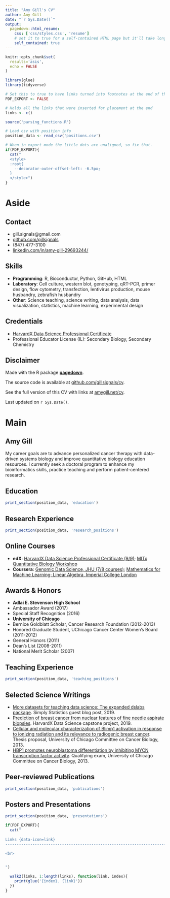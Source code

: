 ```yaml
---
title: "Amy Gill's CV"
author: Amy Gill
date: "`r Sys.Date()`"
output:
  pagedown::html_resume:
    css: ['css/styles.css', 'resume']
    # set it to true for a self-contained HTML page but it'll take longer to render
    self_contained: true
---
```


```r
knitr::opts_chunk$set(
  results='asis', 
  echo = FALSE
)

library(glue)
library(tidyverse)

# Set this to true to have links turned into footnotes at the end of the document
PDF_EXPORT <- FALSE

# Holds all the links that were inserted for placement at the end
links <- c()

source('parsing_functions.R')

# Load csv with position info
position_data <- read_csv('positions.csv')
```


```r
# When in export mode the little dots are unaligned, so fix that. 
if(PDF_EXPORT){
  cat("
  <style>
  :root{
    --decorator-outer-offset-left: -6.5px;
  }
  </style>")
}
```


Aside
================================================================================

<!--
![logo](beta_dist.png){width=100%}

```r
# When in export mode the little dots are unaligned, so fix that. 
if(PDF_EXPORT){
  cat("View this CV online with links at _amygill.net/cv_")
} else {
  cat("[<i class='fas fa-download'></i> Download a PDF of this CV](https://github.com/nstrayer/cv/raw/master/strayer_cv.pdf)")
}
```
-->

Contact {#contact}
--------------------------------------------------------------------------------


- <i class="fa fa-envelope"></i> gill.signals@gmail.com
- <i class="fa fa-github"></i> [github.com/gillsignals](http://github.com/gillsignals)
<!-- - <i class="fa fa-link"></i> [amygill.net](http://amygill.net/) --> 
- <i class="fa fa-phone"></i> (847) 477-3100
- <i class="fa fa-linkedin"></i> [linkedin.com/in/amy-gill-29693244/](https://www.linkedin.com/in/amy-gill-29693244/)



Skills {#skills}
--------------------------------------------------------------------------------

- <i class="fa fa-laptop"></i> **Programming**: R, Bioconductor, Python, GitHub, HTML
- <i class="fa fa-flask"></i> **Laboratory**: Cell culture, western blot, genotyping, qRT-PCR, primer design, flow cytometry, transfection, lentivirus production, mouse husbandry, zebrafish husbandry
- <i class="fa fa-lightbulb-o"></i> **Other**: Science teaching, science writing, data analysis, data visualization, statistics, machine learning, experimental design


Credentials
--------------------------------------------------------------------------------

- <i class="fa fa-chart-area"></i> [HarvardX Data Science Professional Certificate](https://www.edx.org/professional-certificate/harvardx-data-science)
- <i class="fa fa-drivers-license"></i> Professional Educator License (IL): Secondary Biology, Secondary Chemistry


Disclaimer {#disclaimer}
--------------------------------------------------------------------------------

Made with the R package [**pagedown**](https://github.com/rstudio/pagedown). 

The source code is available at [github.com/gillsignals/cv](https://github.com/gillsignals/cv).

See the full version of this CV with links at [amygill.net/cv](http://amygill.net/cv).

Last updated on `r Sys.Date()`.


Main
================================================================================

Amy Gill {#title}
--------------------------------------------------------------------------------
My career goals are to advance personalized cancer therapy with data-driven systems biology and improve quantitative biology education resources. I currently seek a doctoral program to enhance my bioinformatics skills, practice teaching and perform patient-centered research.

Education {data-icon=graduation-cap data-concise=true}
--------------------------------------------------------------------------------

```r
print_section(position_data, 'education')
```


Research Experience {data-icon=flask}
--------------------------------------------------------------------------------

```r
print_section(position_data, 'research_positions')
```


:::aside
Online Courses
--------------------------------------------------------------------------------
-  **edX**: [HarvardX Data Science Professional Certificate (9/9)](https://www.edx.org/professional-certificate/harvardx-data-science); [MITx Quantitative Biology Workshop](https://www.edx.org/course/quantitative-biology-workshop-0)
-  **Coursera**: [Genomic Data Science, JHU (7/8 courses)](https://www.coursera.org/specializations/genomic-data-science); [Mathematics for Machine Learning: Linear Algebra, Imperial College London](https://www.coursera.org/learn/linear-algebra-machine-learning)

Awards & Honors
--------------------------------------------------------------------------------

- **Adlai E. Stevenson High School**
- Ambassador Award (2017)
- Special Staff Recognition (2016)
- **University of Chicago**
- Bernice Goldblatt Scholar, Cancer Research Foundation (2012-2013)
- Honored Graduate Student, UChicago Cancer Center Women's Board (2011-2012)
- General Honors (2011)
- Dean's List	(2008-2011)
- National Merit Scholar (2007)

:::

Teaching Experience {data-icon=chalkboard-teacher}
--------------------------------------------------------------------------------

```r
print_section(position_data, 'teaching_positions')
```

:::aside
Selected Science Writings</i>
--------------------------------------------------------------------------------

- [More datasets for teaching data science: The expanded dslabs package](https://simplystatistics.org/2019/07/19/more-datasets-for-teaching-data-science-the-expanded-dslabs-package/). Simply Statistics guest blog post, 2019.
- [Prediction of breast cancer from nuclear features of fine needle aspirate biopsies](https://github.com/gillsignals/brca-capstone/blob/master/brca-report.pdf). HarvardX Data Science capstone project, 2019.
- [Cellular and molecular characterization of Blimp1 activation in response to ionizing radiation and its relevance to radiogenic breast cancer](https://github.com/gillsignals/science-docs/tree/master/thesis_proposal). Thesis proposal, University of Chicago Committee on Cancer Biology, 2013.
- [HBP1 promotes neuroblastoma differentiation by inhibiting MYCN transcription factor activity](https://github.com/gillsignals/science-docs/tree/master/prelim). Qualifying exam, University of Chicago Committee on Cancer Biology, 2013.
:::

Peer-reviewed Publications {data-icon=book}
--------------------------------------------------------------------------------

```r
print_section(position_data, 'publications')
```

Posters and Presentations {data-icon=bar-chart}
--------------------------------------------------------------------------------

```r
print_section(position_data, 'presentations')
```


```r
if(PDF_EXPORT){
  cat("
  
Links {data-icon=link}
--------------------------------------------------------------------------------

<br>


")
  
  walk2(links, 1:length(links), function(link, index){
    print(glue('{index}. {link}'))
  })
}
```


